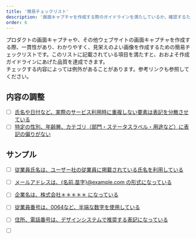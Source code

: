 ```yaml
---
title: '簡易チェックリスト'
description: '画面キャプチャを作成する際のガイドラインを満たしているか、確認するための簡易チェックリストです。'
order: 6
---
```



プロダクトの画面キャプチャや、その他ウェブサイトの画面キャプチャを作成する際、一貫性があり、わかりやすく、見栄えのよい画像を作成するための簡易チェックリストです。このリストに記載されている項目を満たすと、おおよそ作成ガイドラインにあげた品質を達成できます。  
チェックする内容によっては例外があることがあります。参考リンクも参照してください。



## 内容の調整

- [ ] [氏名や日付など、実際のサービス利用時に重複しない要素は表記を分散させている](./creation-guideline/)
- [ ] [特定の性別、年齢層、カテゴリ（部門・ステータスラベル・用途など）に表記の偏りがない](./creation-guideline/)

## サンプル
- [ ] [従業員氏名は、ユーザー社の従業員に掲載されている氏名を利用している](./creation-guideline/)
- [ ] [メールアドレスは、{名前.苗字}@example.com の形式になっている]()
- [ ] [企業名は、株式会社＊＊＊＊＊ になっている]()
- [ ] [従業員番号は、0064など、半端な数字を使用している]()
- [ ] [住所、電話番号は、デザインシステムで推奨する表記になっている]()



- [ ] []()